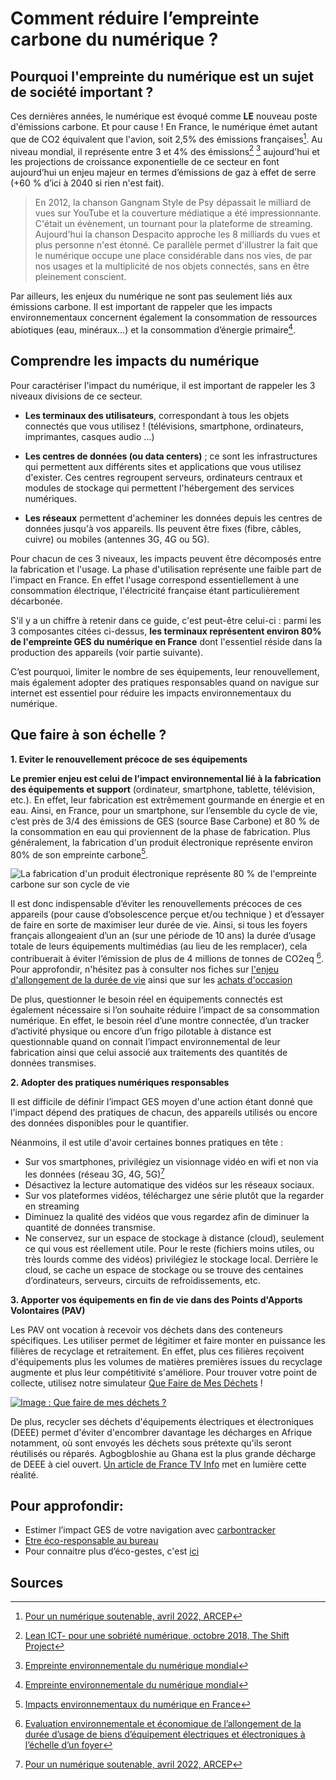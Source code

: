 # **Comment réduire l’empreinte carbone du numérique ?**

## Pourquoi l'empreinte du numérique est un sujet de société important ?

Ces dernières années, le numérique est évoqué comme **LE** nouveau poste d'émissions carbone. Et pour cause ! En France, le numérique émet autant que de CO2 équivalent que l'avion, soit 2,5% des émissions françaises[^1]. Au niveau mondial, il représente entre 3 et 4% des émissions[^2] [^3] aujourd'hui et les projections de croissance exponentielle de ce secteur en font aujourd’hui un enjeu majeur en termes d’émissions de gaz à effet de serre (+60 % d’ici à 2040 si rien n'est fait).

> En 2012, la chanson Gangnam Style de Psy dépassait le milliard de vues sur YouTube et la couverture médiatique a été impressionnante. C'était un évènement, un tournant pour la plateforme de streaming. Aujourd'hui la chanson Despacito approche les 8 milliards du vues et plus personne n'est étonné. Ce parallèle permet d'illustrer la fait que le numérique occupe une place considérable dans nos vies, de par nos usages et la multiplicité de nos objets connectés, sans en être pleinement conscient.

Par ailleurs, les enjeux du numérique ne sont pas seulement liés aux émissions carbone. Il est important de rappeler que les impacts environnementaux concernent également la consommation de ressources abiotiques (eau, minéraux…) et la consommation d’énergie primaire[^3].

## Comprendre les impacts du numérique

Pour caractériser l'impact du numérique, il est important de rappeler les 3 niveaux divisions de ce secteur.

- **Les terminaux des utilisateurs**, correspondant à tous les objets connectés que vous utilisez ! (télévisions, smartphone, ordinateurs, imprimantes, casques audio ...)

- **Les centres de données (ou data centers)** ; ce sont les infrastructures qui permettent aux différents sites et applications que vous utilisez d'exister. Ces centres regroupent serveurs, ordinateurs centraux et modules de stockage qui permettent l'hébergement des services numériques.

- **Les réseaux** permettent d'acheminer les données depuis les centres de données jusqu'à vos appareils. Ils peuvent être fixes (fibre, câbles, cuivre) ou mobiles (antennes 3G, 4G ou 5G).

Pour chacun de ces 3 niveaux, les impacts peuvent être décomposés entre la fabrication et l'usage. La phase d'utilisation représente une faible part de l'impact en France. En effet l'usage correspond essentiellement à une consommation électrique, l'électricité française étant particulièrement décarbonée.

S'il y a un chiffre à retenir dans ce guide, c'est peut-être celui-ci : parmi les 3 composantes citées ci-dessus, **les terminaux représentent environ 80% de l'empreinte GES du numérique en France** dont l'essentiel réside dans la production des appareils (voir partie suivante).

C’est pourquoi, limiter le nombre de ses équipements, leur renouvellement, mais également adopter des pratiques responsables quand on navigue sur internet est essentiel pour réduire les impacts environnementaux du numérique.

## Que faire à son échelle ?

**1. Eviter le renouvellement précoce de ses équipements**

**Le premier enjeu est celui de l’impact environnemental lié à la fabrication des équipements et support** (ordinateur, smartphone, tablette, télévision, etc.). En effet, leur fabrication est extrêmement gourmande en énergie et en eau. Ainsi, en France, pour un smartphone, sur l’ensemble du cycle de vie, c’est près de 3/4 des émissions de GES (source Base Carbone) et 80 % de la consommation en eau qui proviennent de la phase de fabrication. Plus généralement, la fabrication d'un produit électronique représente environ 80% de son empreinte carbone[^4].

![La fabrication d'un produit électronique représente 80 % de l'empreinte carbone sur son cycle de vie](/images/actions/Chiffres-cles_Achat-elec-reconditionne.png)

Il est donc indispensable d’éviter les renouvellements précoces de ces appareils (pour cause d’obsolescence perçue et/ou technique ) et d’essayer de faire en sorte de maximiser leur durée de vie. Ainsi, si tous les foyers français allongeaient d’un an (sur une période de 10 ans) la durée d’usage totale de leurs équipements multimédias (au lieu de les remplacer), cela contribuerait à éviter l’émission de plus de 4 millions de tonnes de CO2eq [^5]. Pour approfondir, n'hésitez pas à consulter nos fiches sur [l'enjeu d'allongement de la durée de vie](https://nosgestesclimat.fr/actions/plus/divers/%C3%A9lectrom%C3%A9nager/allongement) ainsi que sur les [achats d'occasion](https://nosgestesclimat.fr/actions/plus/divers/%C3%A9lectrom%C3%A9nager/seconde-main)

De plus, questionner le besoin réel en équipements connectés est également nécessaire si l’on souhaite réduire l’impact de sa consommation numérique. En effet, le besoin réel d’une montre connectée, d’un tracker d’activité physique ou encore d’un frigo pilotable à distance est questionnable quand on connait l’impact environnemental de leur fabrication ainsi que celui associé aux traitements des quantités de données transmises.

**2. Adopter des pratiques numériques responsables**

Il est difficile de définir l’impact GES moyen d'une action étant donné que l'impact dépend des pratiques de chacun, des appareils utilisés ou encore des données disponibles pour le quantifier.

Néanmoins, il est utile d'avoir certaines bonnes pratiques en tête :

- Sur vos smartphones, privilégiez un visionnage vidéo en wifi et non via les données (réseau 3G, 4G, 5G)[^1]
- Désactivez la lecture automatique des vidéos sur les réseaux sociaux.
- Sur vos plateformes vidéos, téléchargez une série plutôt que la regarder en streaming
- Diminuez la qualité des vidéos que vous regardez afin de diminuer la quantité de données transmise.
- Ne conservez, sur un espace de stockage à distance (cloud), seulement ce qui vous est réellement utile. Pour le reste (fichiers moins utiles, ou très lourds comme des vidéos) privilégiez le stockage local. Derrière le cloud, se cache un espace de stockage ou se trouve des centaines d’ordinateurs, serveurs, circuits de refroidissements, etc.

**3. Apporter vos équipements en fin de vie dans des Points d'Apports Volontaires (PAV)**

Les PAV ont vocation à recevoir vos déchets dans des conteneurs spécifiques. Les utiliser permet de légitimer et faire monter en puissance les filières de recyclage et retraitement. En effet, plus ces filières reçoivent d'équipements plus les volumes de matières premières issues du recyclage augmente et plus leur compétitivité s'améliore.
Pour trouver votre point de collecte, utilisez notre simulateur [Que Faire de Mes Déchets](https://quefairedemesdechets.fr/) !

[![Image : Que faire de mes déchets ?](/images/actions/screen-que-faire-de-mes-déchets.png)](https://quefairedemesdechets.fr/)

De plus, recycler ses déchets d'équipements électriques et électroniques (DEEE) permet d'éviter d'encombrer davantage les décharges en Afrique notamment, où sont envoyés les déchets sous prétexte qu'ils seront réutilisés ou réparés. Agbogbloshie au Ghana est la plus grande décharge de DEEE à ciel ouvert. [Un article de France TV Info](https://www.francetvinfo.fr/monde/afrique/societe-africaine/la-decharge-de-dechets-electroniques-dagbogbloshie-veritable-defi-economique-et-environnemental-pour-le-ghana_3863287.html) met en lumière cette réalité.

## Pour approfondir:

- Estimer l’impact GES de votre navigation avec [carbontracker](https://theshiftproject.org/carbonalyser-extension-navigateur/)
- [Etre éco-responsable au bureau](https://www.ademe.fr/sites/default/files/assets/documents/guide-pratique-ecoresponsable-au-bureau.pdf)
- Pour connaitre plus d’éco-gestes, c'est [ici](https://www.qqf.fr/infographie/69/pollution-numerique-du-clic-au-declic)

## Sources

[^1]: [Pour un numérique soutenable, avril 2022, ARCEP](https://www.arcep.fr/uploads/tx_gspublication/rapport-pour-un-numerique-soutenable_dec2020.pdf)
[^2]: [Lean ICT- pour une sobriété numérique, octobre 2018, The Shift Project](https://theshiftproject.org/wp-content/uploads/2018/11/Rapport-final-v8-WEB.pdf)
[^3]: [Empreinte environnementale du numérique mondial](https://www.greenit.fr/wp-content/uploads/2019/10/2019-10-GREENIT-etude_EENM-rapport-accessible.VF_.pdf)
[^4]: [Impacts environnementaux du numérique en France](https://www.greenit.fr/wp-content/uploads/2021/02/2021-01-iNum-etude-impacts-numerique-France-rapport-0.8.pdf)
[^5]: [Evaluation environnementale et économique de l’allongement de la durée d’usage de biens d’équipement électriques et électroniques à l’échelle d’un foyer](https://librairie.ademe.fr/dechets-economie-circulaire/125-evaluation-environnementale-et-economique-de-l-allongement-de-la-duree-d-usage-de-biens-d-equipements-electriques-et-electroniques-a-l-echelle-d-un-foyer.html)
